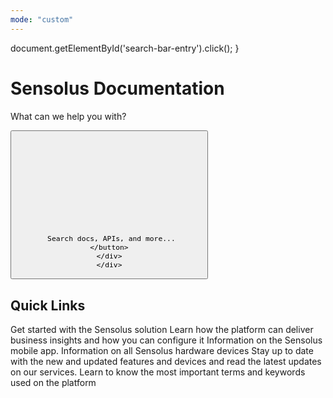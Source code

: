```yaml
---
mode: "custom"
---
```


  document.getElementById('search-bar-entry').click();
}

<div className="relative w-full flex items-center justify-center" style={{ height: '24rem', overflow: 'hidden' }}>
  <div id="background-div" class="absolute inset-0" style={{height: "24rem", backgroundColor: "#212851", backgroundSize: "cover", backgroundPosition: "center"}}></div>
  
  <div style={{ position: 'absolute', textAlign: 'center', padding: '0 1rem', maxWidth: '100%', left: '50%', transform: 'translateX(-50%)' }}>
    <h1
      className="text-white "
      style={{
          marginTop: '4rem',
          fontSize: '42px',
          fontWeight: 500,
          margin: '0',
          whiteSpace: 'nowrap',
          textAlign: 'center'
      }}
    >
      Sensolus Documentation
    </h1>
    <p className="mt-2 text-white">What can we help you with?</p>
    <div className="flex items-center justify-center">
	<div className="flex items-center justify-center" style={{ width: '100%' }}>
    <button
      type="button"
      className="hidden w-full lg:flex items-center text-sm leading-6 rounded-full py-2 pl-3 pr-3 shadow-sm text-gray-400 dark:text-white/50 bg-background-light dark:bg-background-dark dark:brightness-[1.1] dark:ring-1 dark:hover:brightness-[1.25] ring-1 ring-gray-400/20 hover:ring-gray-600/25 dark:ring-gray-600/30 dark:hover:ring-gray-500/30 focus:outline-primary"
      id="home-search-entry"
      style={{
        marginTop: '2rem',
        maxWidth: '100rem',
        width: '90%',
        margin: '2rem auto 0'
      }}
      onClick={openSearch}
    >
      <svg
        className="h-4 w-4 ml-1.5 flex-none bg-primary-light hover:bg-gray-600 dark:bg-white/50 dark:hover:bg-white/70"
        style={{
          marginRight: '0.5rem',
         maskImage:
           'url("https://mintlify.b-cdn.net/v6.5.1/solid/magnifying-glass.svg")',
         maskRepeat: 'no-repeat',
         maskPosition: 'center center',
        }}
      />

      Search docs, APIs, and more... 
    </button>
    </div>
	</div>
  </div>
</div>

<div
  style={{
    marginTop: '0rem',
    marginBottom: '8rem',
    maxWidth: '70rem',
    marginLeft: 'auto',
    marginRight: 'auto',
    paddingLeft: '1.25rem',
    paddingRight: '1.25rem'
  }}
>
  <h2 
    className="text-gray-900 dark:text-gray-200 text-center"
    style={{
      marginTop: '2rem',
      marginBottom: '1rem',
      fontWeight: '500',
      fontSize: '2rem'
    }}
  >
    Quick <span className="text-primary-dark">Links</span>
  </h2>
  <CardGroup cols={3}>
    <Card title="Getting Started" icon="power-off" href="/docs/en/topics/asset-delivery-of-trackers" horizontal={true}>
	  Get started with the Sensolus solution
	</Card>
    <Card title="Sensolus platform" icon="display" iconType="solid" href="/docs/en/topics/application-platorm-index" horizontal={true}>
      Learn how the platform can deliver business insights and how you can configure it
	</Card>
  <Card title="Sensolus Mobile app" icon="mobile" href="https://cloud.sensolus.com/documentation/en/topics/mobile_app_overview.html" horizontal={true}>
	  Information on the Sensolus mobile app.
	</Card>
  <Card title="Devices" icon="desktop" href="https://cloud.sensolus.com/documentation/en/topics/hardware_overview.html" horizontal={true}>
	  Information on all Sensolus hardware devices
	</Card>
  <Card title="Release notes" icon="bolt" iconType="solid" href="https://cloud.sensolus.com/documentation/en/releases/release_notes.html" horizontal={true}>
      Stay up to date with the new and updated features and devices and read the latest updates on our services.
	</Card>
  <Card title="Glossary" icon="book-open" iconType="solid" href="https://cloud.sensolus.com/documentation/en/glossary/glossary_index.html#to_Untitled-index" horizontal={true}>
      Learn to know the most important terms and keywords used on the platform
	</Card>
  </CardGroup>
</div>
